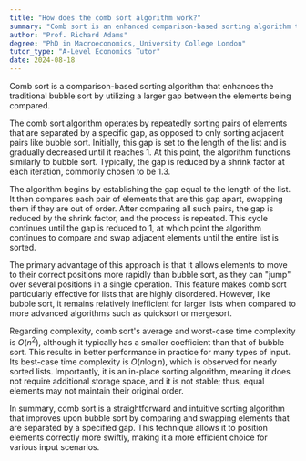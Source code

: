 ```yaml
---
title: "How does the comb sort algorithm work?"
summary: "Comb sort is an enhanced comparison-based sorting algorithm that improves upon bubble sort by utilizing larger gaps between elements during comparisons, leading to more efficient sorting."
author: "Prof. Richard Adams"
degree: "PhD in Macroeconomics, University College London"
tutor_type: "A-Level Economics Tutor"
date: 2024-08-18
---
```


Comb sort is a comparison-based sorting algorithm that enhances the traditional bubble sort by utilizing a larger gap between the elements being compared.

The comb sort algorithm operates by repeatedly sorting pairs of elements that are separated by a specific gap, as opposed to only sorting adjacent pairs like bubble sort. Initially, this gap is set to the length of the list and is gradually decreased until it reaches $1$. At this point, the algorithm functions similarly to bubble sort. Typically, the gap is reduced by a shrink factor at each iteration, commonly chosen to be $1.3$.

The algorithm begins by establishing the gap equal to the length of the list. It then compares each pair of elements that are this gap apart, swapping them if they are out of order. After comparing all such pairs, the gap is reduced by the shrink factor, and the process is repeated. This cycle continues until the gap is reduced to $1$, at which point the algorithm continues to compare and swap adjacent elements until the entire list is sorted.

The primary advantage of this approach is that it allows elements to move to their correct positions more rapidly than bubble sort, as they can "jump" over several positions in a single operation. This feature makes comb sort particularly effective for lists that are highly disordered. However, like bubble sort, it remains relatively inefficient for larger lists when compared to more advanced algorithms such as quicksort or mergesort.

Regarding complexity, comb sort's average and worst-case time complexity is $O(n^2)$, although it typically has a smaller coefficient than that of bubble sort. This results in better performance in practice for many types of input. Its best-case time complexity is $O(n \log n)$, which is observed for nearly sorted lists. Importantly, it is an in-place sorting algorithm, meaning it does not require additional storage space, and it is not stable; thus, equal elements may not maintain their original order.

In summary, comb sort is a straightforward and intuitive sorting algorithm that improves upon bubble sort by comparing and swapping elements that are separated by a specified gap. This technique allows it to position elements correctly more swiftly, making it a more efficient choice for various input scenarios.
    
